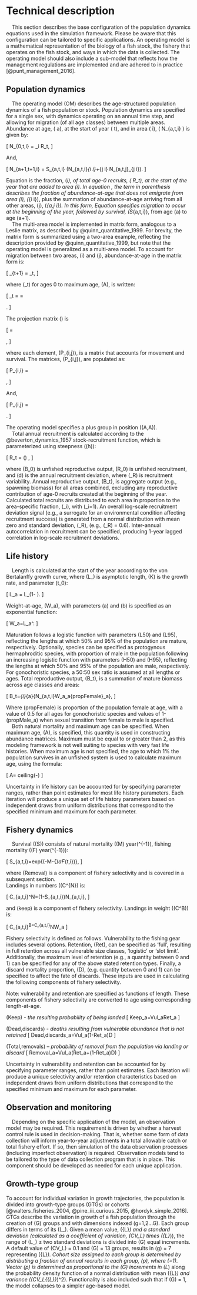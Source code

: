 
# Technical description {#om}

&nbsp;&nbsp;&nbsp;&nbsp;This section describes the base configuration of the population dynamics equations used in the simulation framework. Please be aware that this configuration can be tailored to specific applications. An operating model is a mathematical representation of the biology of a fish stock, the fishery that operates on the fish stock, and ways in which the data is collected. The operating model should also include a sub-model that reflects how the management regulations are implemented and are adhered to in practice [@punt_management_2016].

## Population dynamics

&nbsp;&nbsp;&nbsp;&nbsp;The operating model (OM) describes the age-structured population dynamics of a fish population or stock. Population dynamics are specified for a single sex, with dynamics operating on an annual time step, and allowing for migration (of all age classes) between multiple areas. Abundance at age, \( a\), at the start of year \( t\), and in area \( i\), \( N_{a,t,i} \) is given by:

\[
N_{0,t,i} = \rho_i R_t, \tag{eq. 1} \label{eq:first}
\]

And,

\[
N_{a+1,t+1,i} = S_{a,t,i} \left(N_{a,t,i}\theta_{i \rightarrow i}+\sum_{j \neq i} N_{a,t,j}\theta_{j \rightarrow i}\right). \tag{eq. 2} \label{eq:second}
\]


Equation \ref{eq:first} is the fraction, \(\rho_i\), of total age-0 recruits, \( R_t\), at the start of the year that are added to area \(i\). In equation \ref{eq:second}, the term in parenthesis describes the fraction of abundance-at-age that does not emigrate from area \(i\), \(\theta_{i \rightarrow i}\), plus the summation of abundance-at-age arriving from all other areas, \(j\), \(\theta_{a,j \rightarrow i}\). In this form, Equation \ref{eq:second} specifies migration to occur at the beginning of the year, followed by survival, \(S_{a,t,i}\), from age \(a\) to age \(a+1\).  
&nbsp;&nbsp;&nbsp;&nbsp;The multi-area model is implemented in matrix form, analogous to a Leslie matrix, as described by @quinn_quantitative_1999. For brevity, the matrix form is summarized using a two-area example, reflecting the description provided by @quinn_quantitative_1999, but note that the operating model is generalized as a multi-area model. To account for migration between two areas, \(i\) and \(j\), abundance-at-age in the matrix form is:

\[
\mathbf{N}_{t+1} = \mathbf{P}\mathbf{N}_t, \tag{eq. 3} \label{eq:third}
\]

where \(\mathbf{N}_t\) for ages 0 to maximum age, \(A\), is written:

\[
\mathbf{N}_t =
\begin{pmatrix}
\mathbf{N}_{t,i} \\
\mathbf{N}_{t,j}
\end{pmatrix}
=
\begin{pmatrix}
N_{1,t,i} \\
\vdots \\
N_{A,t,i} \\
N_{1,t,j} \\
\vdots \\
N_{A,t,j}
\end{pmatrix}.
\tag{eq. 4} \label{eq:fourth}
\]

The projection matrix \(\mathbf{P}\) is

\[
\mathbf{P} = \begin{pmatrix}
P_{i,j} & P_{i,j} \\
P_{i,j} & P_{i,j}
\end{pmatrix}, \tag{eq. 5} \label{eq:fifth}
\]

where each element, \(P_{i,j}\), is a matrix that accounts for movement and survival. The matrices, \(P_{i,j}\), are populated as:

\[
P_{i,i} = \begin{pmatrix}
0 & 0 & 0 & 0 & 0 \\
S_{1,t,i}\theta_{1,i\rightarrow i} & 0 & 0 & 0 \\
0 & S_{2,t,i}\theta_{2,i\rightarrow i} & 0 & 0 & 0 \\
0 & 0 & \ddots & 0 & 0 \\
0 & 0 & 0 & S_{A-1,t,i}\theta_{A-1,i\rightarrow i} & S_{A,t,i}\theta_{A,i\rightarrow i}
\end{pmatrix}, \tag{eq. 6} \label{eq:sixth} 
\]

And,

\[
P_{i,j} = \begin{pmatrix}
0 & 0 & 0 & 0 & 0 \\
S_{1,t,i}\theta_{1,j\rightarrow i} & 0 & 0 & 0 \\
0 & S_{2,t,i}\theta_{2,j\rightarrow i} & 0 & 0 & 0 \\
0 & 0 & \ddots & 0 & 0 \\
0 & 0 & 0 & S_{A-1,t,i}\theta_{A-1,j\rightarrow i} & S_{A,t,i}\theta_{A,j\rightarrow i}
\end{pmatrix}. \tag{eq. 7} \label{eq:seventh} 
\]

The operating model specifies a plus group in position (\(A,A\)).   
&nbsp;&nbsp;&nbsp;&nbsp;Total annual recruitment is calculated according to the @beverton_dynamics_1957 stock-recruitment function, which is parameterized using steepness \((h)\):

\[
R_t = \left(\frac{0.8R_0hB_t}{0.2B_0\left(1-h\right) + \left(h-0.2\right)B_t}\right) \exp{\left(d_t - \frac{{\sigma_R}^2}{2}\right)},  \tag{eq. 8} \label{eq:eighth}
\]

where \(B_0\) is unfished reproductive output, \(R_0\) is unfished recruitment, and \(d\) is the annual recruitment deviation, where \(\sigma_R\) is recruitment variability. Annual reproductive output, \(B_t\), is aggregate output (e.g., spawning biomass) for all areas combined, excluding any reproductive contribution of age-0 recruits created at the beginning of the year. Calculated total recruits are distributed to each area in proportion to the area-specific fraction, \(\rho_i\), with \(\sum\rho_i=1\). An overall log-scale recruitment deviation signal (e.g., a surrogate for an environmental condition affecting recruitment success) is generated from a normal distribution with mean zero and standard deviation, \(\sigma_R\), (e.g., \(\sigma_R\) = 0.6). Inter-annual autocorrelation in recruitment can be specified, producing 1-year lagged correlation in log-scale recruitment deviations.

## Life history

&nbsp;&nbsp;&nbsp;&nbsp;Length is calculated at the start of the year according to the von Bertalanffy growth curve, where \(L_\infty\) is asymptotic length, \(K\) is the growth rate, and parameter \(t_0\):

\[
L_a = L_\infty \left(1- \exp{\left(-K\left(a - t_0\right)\right)}\right). \tag{eq. 9} \label{eq:nineth}
\]

Weight-at-age, \(W_a\), with parameters \(a\) and \(b\) is specified as an exponential function:

\[
W_a=\alpha L_a^\beta. \tag{eq. 10} \label{eq:tenth}
\]

Maturation follows a logistic function with parameters \(L50\) and \(L95\), reflecting the lengths at which 50% and 95% of the population are mature, respectively. Optionally, species can be specified as protogynous hermaphroditic species, with proportion of male in the population following an increasing logistic function with parameters \(H50\) and \(H95\), reflecting the lengths at which 50% and 95% of the population are male, respectively. For gonochoristic species, a 50:50 sex ratio is assumed at all lengths or ages. Total reproductive output, \(B_t\), is a summation of mature biomass across age classes and areas:

\[
B_t=\sum_{i}\sum_{a}{N_{a,t,i}W_a\mathit{mat}_a{propFemale}_a}, \tag{eq. 11} \label{eq:eleventh}
\]

Where \(propFemale\) is proportion of the population female at age, with a value of 0.5 for all ages for gonochoristic species and values of 1-\(propMale_a\) when sexual transition from female to male is specified.  
&nbsp;&nbsp;&nbsp;&nbsp;Both natural mortality and maximum age can be specified. When maximum age, \(A\), is specified, this quantity is used in constructing abundance matrices. Maximum must be equal to or greater than 2, as this modeling framework is not well suiting to species with very fast life histories. When maximum age is not specified, the age to which 1% the population survives in an unfished system is used to calculate maximum age, using the formula:

\[
A=\ ceiling\left(-\frac{\log{\left(0.01\right)}}{M}\right) \tag{eq. 12} \label{eq:twelftth}
\]

Uncertainty in life history can be accounted for by specifying parameter ranges, rather than point estimates for most life history parameters. Each iteration will produce a unique set of life history parameters based on independent draws from uniform distributions that correspond to the specified minimum and maximum for each parameter.

## Fishery dynamics

&nbsp;&nbsp;&nbsp;&nbsp;Survival (\(S\)) consists of natural mortality (\(M\) year\(^{-1}\), fishing mortality (\(F\) year\(^{-1}\)):

\[
S_{a,t,i}=exp{\left(-M-{\mathit{Removal}}_aF_{t,i}\right)}, \tag{eq. 13} \label{eq:thirteenth} 
\]

where \(Removal\) is a component of fishery selectivity and is covered in a subsequent section.  
Landings in numbers (\(C^{N}\) is:

\[
C_{a,t,i}^N=\frac{{\mathit{Keep}}_aF_{t,i}}{\left(M_s+{\mathit{Removal}}_aF_{t,i}\right)}\left(1-S_{a,t,i}\right)N_{a,t,i}, \tag{eq. 14} \label{eq:fourteenth}
\]

and \(keep\) is a component of fishery selectivity. Landings in weight (\(C^B\)) is:

\[
C_{a,t,i}^B=C_{a,t,i}^NW_a \tag{eq. 15} \label{eq:fifteenth}
\]

Fishery selectivity is defined as follows. Vulnerability to the fishing gear includes several options. Retention, \(Ret\), can be specified as ‘full’, resulting in full retention across all vulnerable size classes, ‘logistic’ or ‘slot limit’. Additionally, the maximum level of retention (e.g., a quantity between 0 and 1) can be specified for any of the above stated retention types. Finally, a discard mortality proportion, \(D\), (e.g. quantity between 0 and 1) can be specified to affect the fate of discards. These inputs are used in calculating the following components of fishery selectivity.

Note: vulnerability and retention are specified as functions of length. These components of fishery selectivity are converted to age using corresponding length-at-age.

\(Keep\) - *the resulting probability of being landed*
\[
Keep_a=Vul_aRet_a \tag{eq. 16} \label{eq:sixteenth}
\]

\(Dead\,discards\) - *deaths resulting from vulnerable abundance that is not retained*
\[
Dead\,discards_a=Vul_a(1-Ret_a)D \tag{eq. 17} \label{eq:seventeenth}
\]

\(Total\,removals\) – *probability of removal from the population via landing or discard*
\[
Removal_a=Vul_a(Ret_a+(1-Ret_a)D) \tag{eq. 18} \label{eq:eighteenth}
\]

Uncertainty in vulnerability and retention can be accounted for by specifying parameter ranges, rather than point estimates. Each iteration will produce a unique selectivity and/or retention characteristics based on independent draws from uniform distributions that correspond to the specified minimum and maximum for each parameter.

## Observation and monitoring

&nbsp;&nbsp;&nbsp;&nbsp;Depending on the specific application of the model, an observation model may be required. This requirement is driven by whether a harvest control rule is used in decision-making. That is, whether some form of data collection will inform year-to-year adjustments in a total allowable catch or total fishery effort. If so, then simulation of the data observation processes (including imperfect observation) is required. Observation models tend to be tailored to the type of data collection program that is in place. This component should be developed as needed for each unique application.

## Growth-type group

To account for individual variation in growth trajectories, the population is divided into growth-type groups (GTGs) or cohorts [@walters_fisheries_2004, @pine_iii_curious_2015, @hordyk_simple_2016]. GTGs describe the variation in growth of a fish population through the creation of \(G\) groups and with dimensions indexed \(g=1,2…G\). Each group differs in terms of its \(L_\infty\). Given a mean value, \(\bar{L}_\infty\) and a standard deviation (calculated as a coefficient of variation, \(CV_L\) times \(\bar{L}_\infty\)), the range of \(L_\infty\) ± two standard deviations is divided into \(G\) equal increments. A default value of \(CV_L\) = 0.1 and \(G\) = 13 groups, results in \(g\) = 7 representing \(\bar{L}_\infty\). Cohort size assigned to each group is determined by distributing a fraction of annual recruits in each group, \(p\), where \(\sum{p}=1\). Vector \(p\) is determined as proportional to the \(G\) increments in \(L_\infty\) along the probability density function of a normal distribution with mean  \(\bar{L}_\infty\) and variance \(\left(CV_L{\bar{L}}_\infty\right)^2\). Functionality is also included such that if \(G\) = 1, the model collapses to a simpler age-based model.


